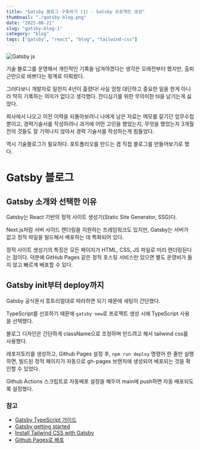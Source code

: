 ```yaml
---
title: "Gatsby 블로그 구축하기 (1) - Gatsby 프로젝트 생성"
thumbnail: "./gatsby-blog.png"
date: "2025-08-21"
slug: "gatsby-blog-1"
category: "blog"
tags: ["gatsby", "react", "blog", "tailwind-css"]
---
```


![Gatsby js](./gatsby-blog.png)

기술 블로그를 운영해서 개인적인 기록을 남겨야겠다는 생각은 오래전부터 했지만, 출퇴근만으로 바쁘다는 핑계로 미뤄왔다.

그러다보니 개발자로 일한지 4년이 흘렸다! 사실 엄청 대단하고 중요한 일을 한게 아니라 딱히 기록하는 의미가 없다고 생각했다. 잔디심기를 위한 무의미한 til을 남기는게 싫었다.

회사에서 나오고 이전 이력을 되돌아보려니 나에게 남은 자료는 메모를 갈기던 업무수첩 뿐이고, 경력기술서를 작성하려니 과거에 어떤 고민을 했었는지, 무엇을 했었는지 3개월전의 것들도 잘 기억나지 않아서 경력 기술서를 작성하는게 힘들었다.

역시 기술블로그가 필요하다. 포트폴리오를 만드는 겸 직접 블로그를 만들어보기로 했다.

# Gatsby 블로그

## Gatsby 소개와 선택한 이유

Gatsby는 React 기반의 정적 사이트 생성기(Static Site Generator, SSG)다.

Next.js처럼 서버 사이드 렌더링을 지원하는 프레임워크도 있지만, Gatsby는 서버가 없고 정적 파일을 빌드해서 배포하는 데 특화되어 있다.

정적 사이트 생성기의 특징은 모든 페이지가 HTML, CSS, JS 파일로 미리 렌더링된다는 점이다. 덕분에 GitHub Pages 같은 정적 호스팅 서비스만 있으면 별도 운영비가 들지 않고 빠르게 배포할 수 있다.

## Gatsby init부터 deploy까지

Gatsby 공식문서 튜토리얼대로 따라하면 되기 때문에 세팅이 간단했다.

TypeScript를 선호하기 때문에 `gatsby new`로 프로젝트 생성 시에 TypeScript 사용을 선택했다.

블로그 디자인은 간단하게 className으로 조정하며 만드려고 해서 tailwind css를 사용했다.

레포지토리를 생성하고, Github Pages 설정 후, `npm run deploy` 명령어 한 줄만 실행하면, 빌드된 정적 페이지가 자동으로 gh-pages 브랜치에 생성되어 배포되는 것을 확인할 수 있었다.

Github Actions 스크립트로 자동배포 설정을 해두어 main에 push하면 자동 배포되도록 설정했다.

### 참고

- [Gatsby TypeScript 가이드](https://www.gatsbyjs.com/docs/how-to/custom-configuration/typescript/)
- [Gatsby getting started](https://www.gatsbyjs.com/docs/tutorial/getting-started/)
- [Install Tailwind CSS with Gatsby](https://tailwindcss.com/docs/installation/framework-guides/gatsby)
- [Github Pages로 배포](https://www.gatsbyjs.com/docs/how-to/previews-deploys-hosting/how-gatsby-works-with-github-pages/)
